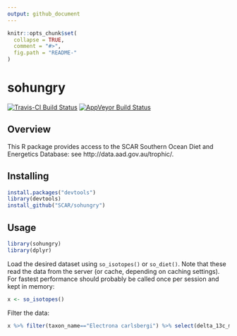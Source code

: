 ```yaml
---
output: github_document
---
```


<!-- README.md is generated from README.Rmd. Please edit that file -->

```r
knitr::opts_chunk$set(
  collapse = TRUE,
  comment = "#>",
  fig.path = "README-"
)
```

# sohungry

[![Travis-CI Build Status](https://travis-ci.org/SCAR/sohungry.svg?branch=master)](https://travis-ci.org/SCAR/sohungry)
[![AppVeyor Build Status](https://ci.appveyor.com/api/projects/status/github/SCAR/sohungry?branch=master&svg=true)](https://ci.appveyor.com/project/SCAR/sohungry)

Overview
--------

This R package provides access to the SCAR Southern Ocean Diet and Energetics Database: see http://data.aad.gov.au/trophic/.


Installing
----------

```r
install.packages("devtools")
library(devtools)
install_github("SCAR/sohungry")
```

Usage
-----

```r
library(sohungry)
library(dplyr)
```

Load the desired dataset using `so_isotopes()` or `so_diet()`. Note that these read the data from the server (or cache, depending on caching settings). For fastest performance should probably be called once per session and kept in memory:
```r
x <- so_isotopes()
```

Filter the data:
```r
x %>% filter(taxon_name=="Electrona carlsbergi") %>% select(delta_13c_mean,delta_15n_mean)
```

